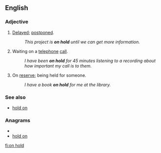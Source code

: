 ==English==

===Adjective===
{{en-adj|-|sg=[[on]] [[hold]]}}

# {{idiomatic}} [[delayed|Delayed]]; [[postponed]].
#: ''This project is '''on hold''' until we can get more information.''
# Waiting on a [[telephone]] [[call]].
#: ''I have been '''on hold''' for 45 minutes listening to a recording about how important my call is to them.''
# On [[reserve]]; being held for someone.
#: ''I have a book '''on hold''' for me at the library.''

===See also===
* [[hold on]]

===Anagrams===
* {{alphagram|dhlnoo}}
* [[hold on#English|hold on]]

[[fi:on hold]]